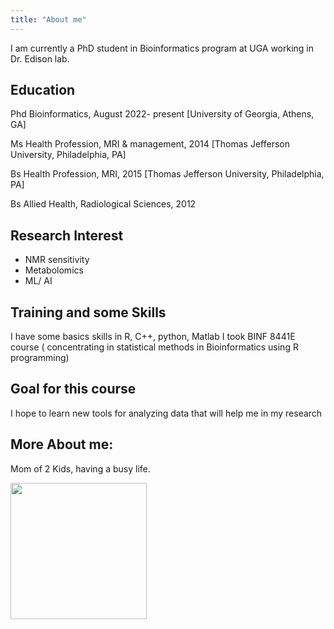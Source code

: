 ```yaml
---
title: "About me"
---
```


I am currently a PhD student in Bioinformatics program at UGA working in Dr. Edison lab.

## Education

Phd Bioinformatics, August 2022- present \[University of Georgia, Athens, GA\]

Ms Health Profession, MRI & management, 2014 \[Thomas Jefferson University, Philadelphia, PA\]

Bs Health Profession, MRI, 2015 \[Thomas Jefferson University, Philadelphia, PA\]

Bs Allied Health, Radiological Sciences, 2012

## Research Interest

-   NMR sensitivity
-   Metabolomics
-   ML/ AI

## Training and some Skills

I have some basics skills in R, C++, python, Matlab I took BINF 8441E course ( concentrating in statistical methods in Bioinformatics using R programming)

## Goal for this course

I hope to learn new tools for analyzing data that will help me in my research

## More About me:

Mom of 2 Kids, having a busy life.

![](images/meme.jpg){width="218"}
